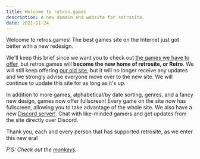---
title: Welcome to retros.games
description: A new domain and website for retrosite.
date: 2021-11-24
---

Welcome to retros.games! The best games site on the Internet just got better with a new redesign.

We'll keep this brief since we want you to check out [the games we have to offer](/), but retros.games will **become the new home of retrosite, or Retro**. We will still keep offering [our old site](https://sites.google.com/view/retrosite/home), but it will no longer receive any updates and we strongly advise everyone move over to the new site. We will continue to update this site for as long as it's up.

In addition to more games, alphabetical/by date sorting, genres, and a fancy new design, games now offer fullscreen! Every game on the site now has fullscreen, allowing you to take advantage of the whole site. We also have a new [Discord server!](https://discord.gg/jMD9VBnRjK). Chat with like-minded gamers and get updates from the site directly over Discord.

Thank you, each and every person that has supported retrosite, as we enter this new era!

*P.S: Check out the [monkeys](/monkeys).*
